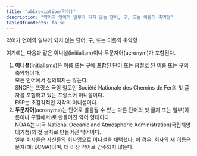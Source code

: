 ```yaml
---
title: "abbreviation(약어)"
description: "약어가 언어의 일부가 되지 않는 단어, 구, 또는 이름의 축약형"
tableOfContents: false
---
```



약어가 언어의 일부가 되지 않는 단어, 구, 또는 이름의 축약형

<Aside title="참고 1">
여기에는 다음과 같은 이니셜(<span lang="en">initialism</span>)이나 두문자어(<span lang="en">acronym</span>)가 포함된다.
</Aside>

1. **이니셜**(<span lang="en">initialisms</span>)은 이름 또는 구에 포함된 단어 또는 음절로 된 이름 또는 구의 축약형이다.
	<Aside title="참고 2">
	모든 언어에서 정의되지는 않는다.
	</Aside>
	<Aside title="예제 1" type="tip">
	SNCF는 프랑스 국영 철도인 <span lang="fr">Société Nationale des Chemins de Fer</span>의 첫 글자를 포함하고 있는 프랑스어 이니셜이다.
	</Aside>
	<Aside title="예제 2" type="tip">
	ESP는 초감각적인 지각의 이니셜이다.
	</Aside>
1. **두문자어**(<span lang="en">acronyms</span>)는 단어로 발음될 수 있는 다른 단어의 첫 글자 또는 일부(이름이나 구절에서)로 만들어진 약어 형태이다.
	<Aside title="예제 3" type="tip">
	NOAA는 미국 <span lang="en">National Oceanic and Atmospheric Administration</span>(국립해양대기청)의 첫 글자로 만들어진 약어이다.
	</Aside>
	<Aside title="참고 3">
	일부 회사들은 자신들의 회사명으로 이니셜을 채택했다. 이 경우, 회사의 새 이름은 문자(예: ECMA)이며, 더 이상 약어로 간주되지 않는다.
	</Aside>
